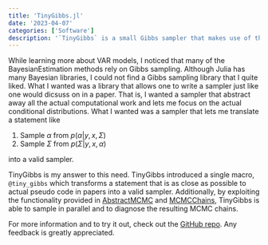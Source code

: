 ```yaml
---
title: 'TinyGibbs.jl'
date: '2023-04-07'
categories: ['Software']
description: '`TinyGibbs` is a small Gibbs sampler that makes use of the `AbstractMCMC` interface. It therefore allows for efficient Gibbs sampling including parallel sampling of multiple chains. Additionally, `TinyGibbs` can collect samples in two ways: (1) as a dictionary of tensors where each tensor or (2) as a `MCMCChains.Chains` type. Therefore, all the funcionality of `MCMCChains` can be exploited with `TinyGibbs`.'
---
```


While learning more about VAR models, I noticed that many of the BayesianEstimation methods rely on Gibbs sampling. Although Julia has many Bayesian libraries, I could not find a Gibbs sampling library that I quite liked. What I wanted was a library that allows one to write a sampler just like one would dicsuss on in a paper. That is, I wanted a sampler that abstract away all the actual computational work and lets me focus on the actual conditional distributions. What I wanted was a sampler that lets me translate a statement like 

1. Sample $\alpha$ from $p(\alpha | y, x, \Sigma)$
2. Sample $\Sigma$ from $p(\Sigma | y, x, \alpha)$

into a valid sampler. 

TinyGibbs is my answer to this need. TinyGibbs introduced a single macro, `@tiny_gibbs` which transforms a statement that is as close as possible to actual pseudo code in papers into a valid sampler. Additionally, by exploiting the functionality provided in [AbstractMCMC](https://github.com/TuringLang/AbstractMCMC.jl) and [MCMCChains](https://github.com/TuringLang/MCMCChains.jl), TinyGibbs is able to sample in parallel and to diagnose the resulting MCMC chains. 

For more information and to try it out, check out the [GitHub repo](https://github.com/enweg/TinyGibbs.jl). Any feedback is greatly appreciated. 
